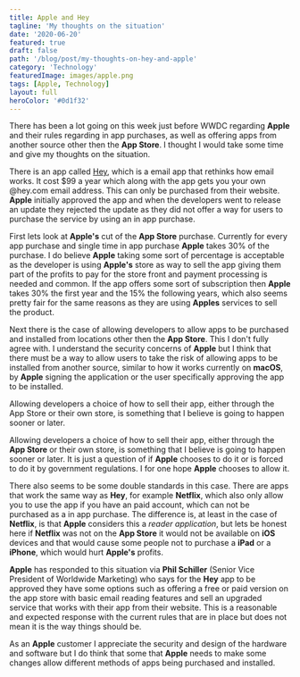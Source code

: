 ```yaml
---
title: Apple and Hey
tagline: 'My thoughts on the situation'
date: '2020-06-20'
featured: true
draft: false
path: '/blog/post/my-thoughts-on-hey-and-apple'
category: 'Technology'
featuredImage: images/apple.png
tags: [Apple, Technology]
layout: full
heroColor: '#0d1f32'
---
```



There has been a lot going on this week just before WWDC regarding **Apple** and their rules regarding in app purchases, as well as offering apps from another source other then the **App Store**. I thought I would take some time and give my thoughts on the situation.

There is an app called [Hey](https://hey.com/), which is a email app that rethinks how email works. It cost $99 a year which along with the app gets you your own @hey.com email address. This can only be purchased from their website. **Apple** initially approved the app and when the developers went to release an update they rejected the update as they did not offer a way for users to purchase the service by using an in app purchase.

First lets look at **Apple's** cut of the **App Store** purchase.  Currently for every app purchase and single time in app purchase **Apple** takes 30% of the purchase.  I do believe **Apple** taking some sort of percentage is acceptable as the developer is using **Apple's** store as way to sell the app giving them part of the profits to pay for the store front and payment processing is needed and common. If the app offers some sort of subscription then **Apple** takes 30% the first year and the 15% the following years, which also seems pretty fair for the same reasons as they are using **Apples** services to sell the product.

Next there is the case of allowing developers to allow apps to be purchased and installed from locations other then the **App Store**. This I don't fully agree with.  I understand the security concerns of **Apple** but I think that there must be a way to allow users to take the risk of allowing apps to be installed from another source, similar to how it works currently on **macOS**, by **Apple** signing the application or the user specifically approving the app to be installed.  

   <PullQuote>Allowing developers a choice of how to sell their app, either through the App Store or their own store, is something that I believe is going to happen sooner or later.</PullQuote>

Allowing developers a choice of how to sell their app, either through the **App Store** or their own store, is something that I believe is going to happen sooner or later.  It is just a question of if **Apple** chooses to do it or is forced to do it by government regulations. I for one hope **Apple** chooses to allow it.

There also seems to be some double standards in this case.  There are apps that work the same way as **Hey**, for example **Netflix**, which also only allow you to use the app if you have an paid account, which can not be purchased as a in app purchase.  The difference is, at least in the case of **Netflix**, is that **Apple** considers this a *reader application*, but lets be honest here if **Netflix** was not on the **App Store** it would not be available on **iOS** devices and that would cause some people not to purchase a **iPad** or a **iPhone**, which would hurt **Apple's** profits.

**Apple** has responded to this situation via **Phil Schiller** (Senior Vice President of Worldwide Marketing) who says for the **Hey** app to be approved they have some options such as offering a free or paid version on the app store with basic email reading features and sell an upgraded service that works with their app from their website. This is a reasonable and expected response with the current rules that are in place but does not mean it is the way things should be.

As an **Apple** customer I appreciate the security and design of the hardware and software but I do think that some that **Apple** needs to make some changes allow different methods of apps being purchased and installed.